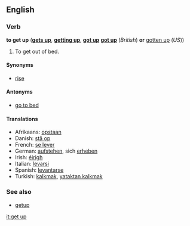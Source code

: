 ==English==
===Verb===
'''to get up''' ('''[[gets up]]''', '''[[getting up]]''', '''[[got up]]''' '''[[got up]]''' (''British'') '''or''' [[gotten up]] (''US''))

#To get out of bed.

====Synonyms====
*[[rise]]

====Antonyms====
*[[go to bed]]

====Translations====
*Afrikaans: [[opstaan]]
*Danish: [[stå op]]
*French: [[se lever]]
*German: [[aufstehen]], sich [[erheben]]
*Irish: [[éirigh]]
*Italian: [[levarsi]]
*Spanish: [[levantarse]]
*Turkish: [[kalkmak]], [[yataktan kalkmak]]

===See also===
*[[getup]]

[[it:get up]]